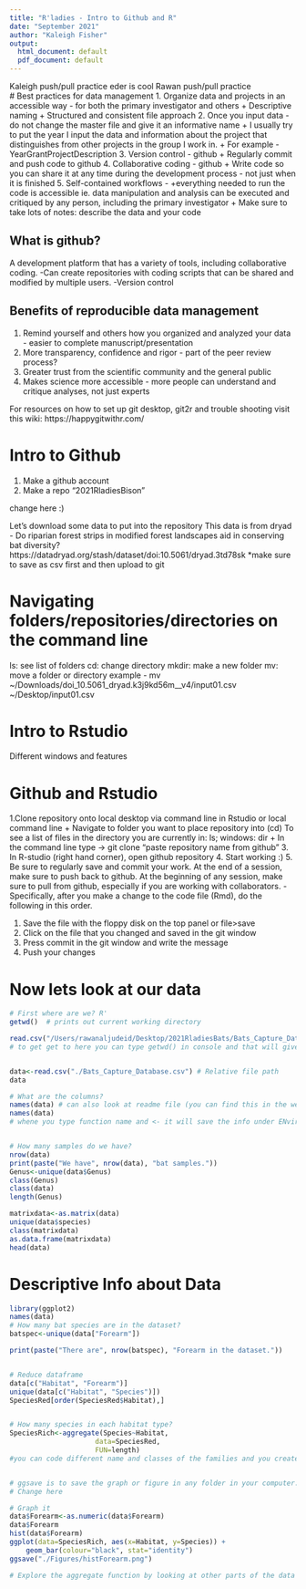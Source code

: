 ```yaml
---
title: "R'ladies - Intro to Github and R"
date: "September 2021" 
author: "Kaleigh Fisher" 
output:
  html_document: default
  pdf_document: default
---
```


Kaleigh push/pull practice
eder is cool
Rawan push/pull practice  
# Best practices for data management
1. Organize data and projects in an accessible way - for both the primary investigator and others 
+ Descriptive naming 
+ Structured and consistent file approach 
2. Once you input data - do not change the master file and give it an informative name 
+ I usually try to put the year I input the data and information about the project that distinguishes from other projects in the group I work in. 
+ For example - YearGrantProjectDescription
3. Version control - github 
+ Regularly commit and push code to github
4. Collaborative coding - github 
+ Write code so you can share it at any time during the development process - not just when it is finished
5. Self-contained workflows - 
+everything needed to run the code is accessible
ie. data manipulation and analysis can be executed and critiqued by any person, including the primary investigator
+ Make sure to take lots of notes: describe the data and your code 

## What is github? 
A development platform that has a variety of tools, including collaborative coding. 
-Can create repositories with coding scripts that can be shared and modified by multiple users. 
-Version control 

## Benefits of reproducible data management
1. Remind yourself and others how you organized and analyzed your data - easier to complete manuscript/presentation
2. More transparency, confidence and rigor - part of the peer review process?
3. Greater trust from the scientific community and the general public 
4. Makes science more accessible - more people can understand and critique analyses, not just experts 

For resources on how to set up git desktop, git2r and trouble shooting visit this wiki: https://happygitwithr.com/

# Intro to Github
1. Make a github account
2. Make a repo "2021RladiesBison" 

change here :) 

Let's download some data to put into the repository 
This data is from dryad - Do riparian forest strips in modified forest landscapes aid in conserving bat diversity?
https://datadryad.org/stash/dataset/doi:10.5061/dryad.3td78sk
*make sure to save as csv first and then upload to git

# Navigating folders/repositories/directories on the command line 
ls: see list of folders 
cd: change directory
mkdir: make a new folder 
mv: move a folder or directory 
example - mv ~/Downloads/doi_10.5061_dryad.k3j9kd56m__v4/input01.csv ~/Desktop/input01.csv

# Intro to Rstudio 
Different windows and features

# Github and Rstudio
1.Clone repository onto local desktop via command line in Rstudio or local command line
+ Navigate to folder you want to place repository into (cd) 
To see a list of files in the directory you are currently in: ls; windows: dir
+ In the command line type -> git clone "paste repository name from github"
3. In R-studio (right hand corner), open github repository 
4. Start working :) 
5. Be sure to regularly save and commit your work. At the end of a session, make sure to push back to github. At the beginning of any session, make sure to pull from github, especially if you are working with collaborators. 
-Specifically, after you make a change to the code file (Rmd), do the following in this order. 

1) Save the file with the floppy disk on the top panel or file>save
2) Click on the file that you changed and saved in the git window
3) Press commit in the git window and write the message 
4) Push your changes 

# Now lets look at our data 
```r
# First where are we? R'
getwd()  # prints out current working directory 

read.csv("/Users/rawanaljudeid/Desktop/2021RladiesBats/Bats_Capture_Database.csv") # Absolute file path 
# to get get to here you can type getwd() in console and that will give you where you at.. 


data<-read.csv("./Bats_Capture_Database.csv") # Relative file path 
data

# What are the columns? 
names(data) # can also look at readme file (you can find this in the website https://datadryad.org/stash/dataset/doi:10.5061/dryad.3td78sk , it explain which each name in the  table means)
names(data)
# whene you type function name and <- it will save the info under ENvironment so later you don't have to look up the entire thing


# How many samples do we have? 
nrow(data)
print(paste("We have", nrow(data), "bat samples."))
Genus<-unique(data$Genus)
class(Genus)
class(data)
length(Genus)

matrixdata<-as.matrix(data)
unique(data$species)
class(matrixdata)
as.data.frame(matrixdata)
head(data)

```

# Descriptive Info about Data
```r
library(ggplot2)
names(data)
# How many bat species are in the dataset? 
batspec<-unique(data["Forearm"]) 

print(paste("There are", nrow(batspec), "Forearm in the dataset."))


# Reduce dataframe
data[c("Habitat", "Forearm")]
unique(data[c("Habitat", "Species")]) 
SpeciesRed[order(SpeciesRed$Habitat),]


# How many species in each habitat type? 
SpeciesRich<-aggregate(Species~Habitat,
                     data=SpeciesRed,
                     FUN=length)
#you can code different name and classes of the families and you create a graph... google some tech for coding the graphs and how to create them use the link to see how to create new graphs http://www.cookbook-r.com/Graphs/


# ggsave is to save the graph or figure in any folder in your computer. 
# Change here

# Graph it 
data$Forearm<-as.numeric(data$Forearm)
data$Forearm
hist(data$Forearm)
ggplot(data=SpeciesRich, aes(x=Habitat, y=Species)) +
    geom_bar(colour="black", stat="identity")
ggsave("./Figures/histForearm.png")

# Explore the aggregate function by looking at other parts of the data 
```



